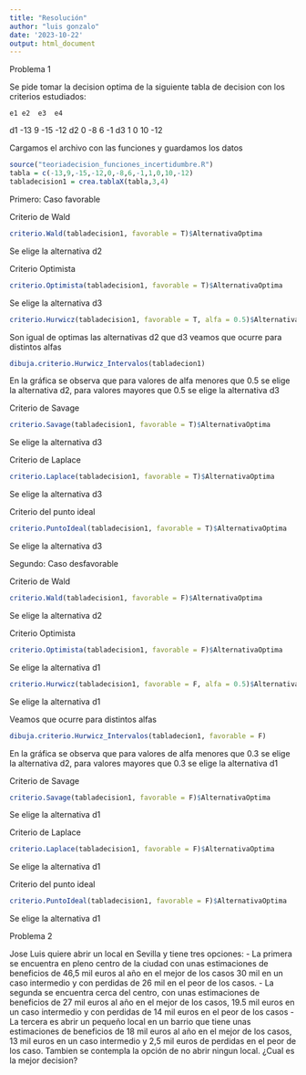 ```yaml
---
title: "Resolución"
author: "luis gonzalo"
date: '2023-10-22'
output: html_document
---
```

Problema 1

Se pide tomar la decision optima de la siguiente tabla de decision con los criterios estudiados:
  
    e1 e2  e3  e4
d1 -13  9 -15 -12
d2   0 -8   6  -1
d3   1  0  10 -12

Cargamos el archivo con las funciones y guardamos los datos
```r
source("teoriadecision_funciones_incertidumbre.R")
tabla = c(-13,9,-15,-12,0,-8,6,-1,1,0,10,-12)
tabladecision1 = crea.tablaX(tabla,3,4)
```

Primero: Caso favorable

Criterio de Wald
```r
criterio.Wald(tabladecision1, favorable = T)$AlternativaOptima

```
Se elige la alternativa d2

Criterio Optimista
```r
criterio.Optimista(tabladecision1, favorable = T)$AlternativaOptima
```
Se elige la alternativa d3
```r
criterio.Hurwicz(tabladecision1, favorable = T, alfa = 0.5)$AlternativaOptima
```

Son igual de optimas las alternativas d2 que d3
veamos que ocurre para distintos alfas

```r
dibuja.criterio.Hurwicz_Intervalos(tabladecion1)
```
En la gráfica se observa que para valores de alfa menores que 0.5 se elige la alternativa d2, para valores mayores que 0.5 se elige la alternativa d3

Criterio de Savage
```r
criterio.Savage(tabladecision1, favorable = T)$AlternativaOptima

```
Se elige la alternativa d3

Criterio de Laplace
```r
criterio.Laplace(tabladecision1, favorable = T)$AlternativaOptima

```
Se elige la alternativa d3

Criterio del punto ideal
```r
criterio.PuntoIdeal(tabladecision1, favorable = T)$AlternativaOptima

```
Se elige la alternativa d3

Segundo: Caso desfavorable

Criterio de Wald
```r
criterio.Wald(tabladecision1, favorable = F)$AlternativaOptima

```
Se elige la alternativa d2

Criterio Optimista
```r
criterio.Optimista(tabladecision1, favorable = F)$AlternativaOptima
```
Se elige la alternativa d1

```r
criterio.Hurwicz(tabladecision1, favorable = F, alfa = 0.5)$AlternativaOptima
```
Se elige la alternativa d1

Veamos que ocurre para distintos alfas

```r
dibuja.criterio.Hurwicz_Intervalos(tabladecion1, favorable = F)
```
En la gráfica se observa que para valores de alfa menores que 0.3 se elige la alternativa d2, para valores mayores que 0.3 se elige la alternativa d1

Criterio de Savage
```r
criterio.Savage(tabladecision1, favorable = F)$AlternativaOptima

```
Se elige la alternativa d1

Criterio de Laplace
```r
criterio.Laplace(tabladecision1, favorable = F)$AlternativaOptima

```
Se elige la alternativa d1

Criterio del punto ideal
```r
criterio.PuntoIdeal(tabladecision1, favorable = F)$AlternativaOptima

```
Se elige la alternativa d1


Problema 2

Jose Luis quiere abrir un local en Sevilla y tiene tres opciones:
  - La primera se encuentra en pleno centro de la ciudad con unas estimaciones de beneficios de 46,5 mil euros al año en el mejor de los casos 30 mil en un caso intermedio y con perdidas de 26 mil en el peor de los casos.
- La segunda se encuentra cerca del centro, con unas estimaciones de beneficios de 27 mil euros al año en el mejor de los casos, 19.5 mil euros en un caso intermedio y con perdidas de 14 mil euros en el peor de los casos
- La tercera es abrir un pequeño local en un barrio que tiene unas estimaciones de beneficios de 18 mil euros al año en el mejor de los casos, 13 mil euros en un caso intermedio y 2,5 mil euros de perdidas en el peor de los caso.
Tambien se contempla la opción de no abrir ningun local.
¿Cual es la mejor decision?













